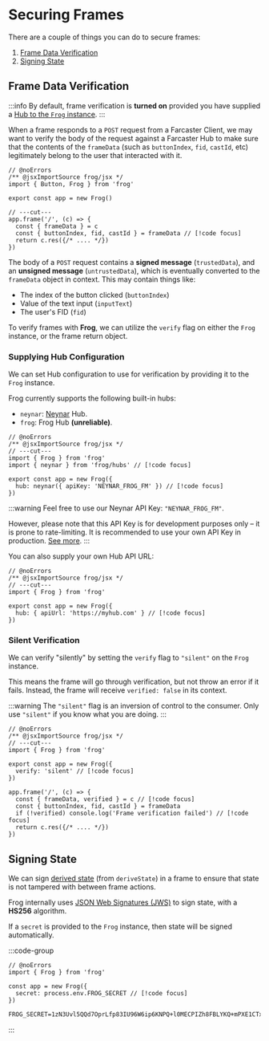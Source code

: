 # Securing Frames

There are a couple of things you can do to secure frames:

1. [Frame Data Verification](#frame-data-verification)
2. [Signing State](#signing-state)

## Frame Data Verification

:::info
By default, frame verification is **turned on** provided you have supplied a [Hub to the `Frog` instance](/concepts/securing-frames#supplying-a-hub-api-url).
:::

When a frame responds to a `POST` request from a Farcaster Client, we may want to verify the body of the
request against a Farcaster Hub to make sure that the contents of the `frameData` (such as `buttonIndex`, `fid`, `castId`, etc) legitimately belong to the
user that interacted with it.

```tsx twoslash
// @noErrors
/** @jsxImportSource frog/jsx */
import { Button, Frog } from 'frog'
 
export const app = new Frog()

// ---cut---
app.frame('/', (c) => {
  const { frameData } = c
  const { buttonIndex, fid, castId } = frameData // [!code focus]
  return c.res({/* .... */})
})
```

The body of a `POST` request contains a **signed message** (`trustedData`), and an **unsigned message** (`untrustedData`), 
which is eventually converted to the `frameData` object in context. This may contain things like:

- The index of the button clicked (`buttonIndex`)
- Value of the text input (`inputText`)
- The user's FID (`fid`)

To verify frames with **Frog**, we can utilize the `verify` flag on either the `Frog` instance, or the frame return object. 

### Supplying Hub Configuration

We can set Hub configuration to use for verification by providing it to the `Frog` instance.

Frog currently supports the following built-in hubs:

- `neynar`: [Neynar](https://neynar.com) Hub.
- `frog`: Frog Hub **(unreliable)**. 

```tsx twoslash
// @noErrors
/** @jsxImportSource frog/jsx */
// ---cut---
import { Frog } from 'frog'
import { neynar } from 'frog/hubs' // [!code focus]
 
export const app = new Frog({
  hub: neynar({ apiKey: 'NEYNAR_FROG_FM' }) // [!code focus]
})
```

:::warning
Feel free to use our Neynar API Key: `"NEYNAR_FROG_FM"`.

However, please note that this API Key is for development purposes only – it is prone to rate-limiting.
It is recommended to use your own API Key in production. [See more](https://neynar.com/#get-started).
:::

You can also supply your own Hub API URL:

```tsx twoslash
// @noErrors
/** @jsxImportSource frog/jsx */
// ---cut---
import { Frog } from 'frog'
 
export const app = new Frog({
  hub: { apiUrl: 'https://myhub.com' } // [!code focus]
})
```

### Silent Verification

We can verify "silently" by setting the `verify` flag to `"silent"` on the `Frog` instance.

This means the frame will go through verification, but not throw an error if it fails. 
Instead, the frame will receive `verified: false` in its context.

:::warning
The `"silent"` flag is an inversion of control to the consumer. Only use `"silent"` if you know what you are doing.
:::

```tsx twoslash
// @noErrors
/** @jsxImportSource frog/jsx */
// ---cut---
import { Frog } from 'frog'
 
export const app = new Frog({
  verify: 'silent' // [!code focus]
})

app.frame('/', (c) => {
  const { frameData, verified } = c // [!code focus]
  const { buttonIndex, fid, castId } = frameData
  if (!verified) console.log('Frame verification failed') // [!code focus]
  return c.res({/* .... */})
})
```

## Signing State

We can sign [derived state](/concepts/state-management) (from `deriveState`) in a frame to ensure that state is not tampered with between frame actions.

Frog internally uses [JSON Web Signatures (JWS)](https://en.wikipedia.org/wiki/JSON_Web_Signature) to sign state, with a **HS256** algorithm. 

If a `secret` is provided to the `Frog` instance, then state will be signed automatically.

:::code-group

```tsx twoslash [src/index.ts]
// @noErrors
import { Frog } from 'frog'

const app = new Frog({
  secret: process.env.FROG_SECRET // [!code focus]
})
```

```txt [.env]
FROG_SECRET=1zN3Uvl5QQd7OprLfp83IU96W6ip6KNPQ+l0MECPIZh8FBLYKQ+mPXE1CTxfwXGz
```

:::